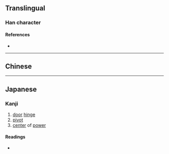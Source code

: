 {{character info/new}}
{{also|樞}}
==Translingual==

===Han character===
{{Han char|rn=75|rad=木|as=04|sn=8|four=|canj=DSK|ids=⿰木区}}

====References====
* {{Han ref|kx=0517.011|dkj=14577|hdz=21166.030|uh=67A2|ud=26530}}

----

==Chinese==
{{zh-see|樞}}

----

==Japanese==

===Kanji===
{{ja-kanji|grade=c|rs=木04}}

# [[door]] [[hinge]]
# [[pivot]]
# [[center]] of [[power]]

====Readings====
* {{ja-readings|goon=す|kanon=しゅ|kanyoon=すう|kun=とぼそ-,からくり-}}